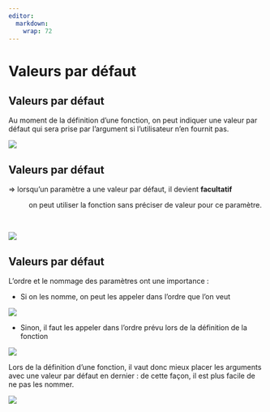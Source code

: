 ```yaml
---
editor: 
  markdown: 
    wrap: 72
---
```


# Valeurs par défaut {.backgroundTitre .unnumbered}

## Valeurs par défaut

Au moment de la définition d’une fonction, on peut indiquer une valeur
par défaut qui sera prise par l’argument si l’utilisateur n’en fournit
pas.

![](img/clipboard-valeur-defaut1.png){fig-align="center"}

## Valeurs par défaut

⇒ lorsqu’un paramètre a une valeur par défaut, il devient **facultatif**

:   on peut utiliser la fonction sans préciser de valeur pour ce
    paramètre.
    
<br>

![](img/clipboard-valeur-defaut2.png){fig-align="center"}

## Valeurs par défaut

L’ordre et le nommage des paramètres ont une importance :

-   Si on les nomme, on peut les appeler dans l’ordre que l’on veut

![](img/clipboard-valeur-defaut3.png){fig-align="center"}

-   Sinon, il faut les appeler dans l’ordre prévu lors de la définition
    de la fonction

![](img/clipboard-valeur-defaut4.png){fig-align="center"}

Lors de la définition d’une fonction, il vaut donc mieux placer les
arguments avec une valeur par défaut en dernier : de cette façon, il est
plus facile de ne pas les nommer.

![](img/clipboard-exo1-e.png){fig-align="center"}
